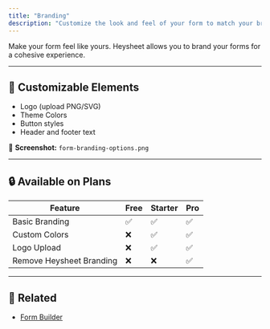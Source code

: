 ```yaml
---
title: "Branding"
description: "Customize the look and feel of your form to match your brand"
---
```


Make your form feel like yours. Heysheet allows you to brand your forms for a cohesive experience.

---

## 🧰 Customizable Elements

- Logo (upload PNG/SVG)
- Theme Colors
- Button styles
- Header and footer text

📸 **Screenshot:** `form-branding-options.png`

---

## 🔒 Available on Plans

| Feature           | Free | Starter | Pro |
|-------------------|------|---------|-----|
| Basic Branding    | ✅   | ✅      | ✅  |
| Custom Colors     | ❌   | ✅      | ✅  |
| Logo Upload       | ❌   | ✅      | ✅  |
| Remove Heysheet Branding | ❌ | ❌ | ✅  |

---

## 📘 Related

- [Form Builder](./form-builder.md)
